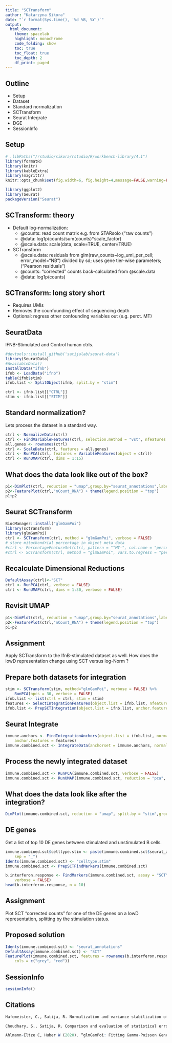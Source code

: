 ```yaml
---
title: "SCTransform"
author: "Katarzyna Sikora"
date: "`r format(Sys.time(), '%d %B, %Y')`"
output:
  html_document:
    theme: spacelab
    highlight: monochrome
    code_folding: show
    toc: true
    toc_float: true
    toc_depth: 2
    df_print: paged
---
```



## Outline

- Setup
- Dataset
- Standard normalization
- SCTransform
- Seurat Integrate
- DGE
- SessionInfo

## Setup

```r
# .libPaths("/rstudio/sikora/rstudio/R/workbench-library/4.1")
library(formatR)
library(knitr)
library(kableExtra)
library(magrittr)
knitr::opts_chunk$set(fig.width=6, fig.height=4,message=FALSE,warning=FALSE,tidy=TRUE, tidy.opts=list(width.cutoff=70)) 
```

```r
library(ggplot2)
library(Seurat)
packageVersion("Seurat")

```
## SCTransform: theory

- Default log-normalization:
  - @counts: read count matrix e.g. from STARsolo ("raw counts")
  - @data: log1p(counts/sum(counts)*scale_factor)
  - @scale.data: scale(data, scale=TRUE, center=TRUE)
  
- SCTransform
  - @scale.data: residuals from glm(raw_counts~log_umi_per_cell; error_model="NB") divided by sd; uses gene tier-wise parameters; ("Pearson residuals")
  - @counts: "corrected" counts back-calculated from @scale.data
  - @data: log1p(counts)
  

## SCTransform: long story short

- Requires UMIs
- Removes the counfounding effect of sequencing depth
- Optional: regress other confounding variables out (e.g. perct. MT)


## SeuratData

IFNB-Stimulated and Control human ctrls.


```r
#devtools::install_github('satijalab/seurat-data')
library(SeuratData)
#AvailableData()
InstallData("ifnb")
ifnb <- LoadData("ifnb")
table(ifnb$stim)
ifnb.list <- SplitObject(ifnb, split.by = "stim")

ctrl <- ifnb.list[["CTRL"]]
stim <- ifnb.list[["STIM"]]
```

## Standard normalization?

Lets process the dataset in a standard way.

```r
ctrl <- NormalizeData(ctrl)
ctrl <- FindVariableFeatures(ctrl, selection.method = "vst", nfeatures = 2000)
all.genes <- rownames(ctrl)
ctrl <- ScaleData(ctrl, features = all.genes)
ctrl <- RunPCA(ctrl, features = VariableFeatures(object = ctrl))
ctrl <- RunUMAP(ctrl, dims = 1:15)
```

## What does the data look like out of the box?

```r
p1<-DimPlot(ctrl, reduction = "umap",group.by="seurat_annotations",label=TRUE) + theme(legend.position = "bottom")
p2<-FeaturePlot(ctrl,"nCount_RNA") + theme(legend.position = "top")
p1+p2

```


## Seurat SCTransform

```r
BiocManager::install("glmGamPoi")
library(sctransform)
library(glmGamPoi)
ctrl <- SCTransform(ctrl, method = "glmGamPoi", verbose = FALSE)
# store mitochondrial percentage in object meta data
#ctrl <- PercentageFeatureSet(ctrl, pattern = "^MT-", col.name = "percent.mt")
#ctrl <- SCTransform(ctrl, method = "glmGamPoi", vars.to.regress = "percent.mt", verbose = FALSE)
```


## Recalculate Dimensional Reductions

```r
DefaultAssay(ctrl)<-"SCT"
ctrl <- RunPCA(ctrl, verbose = FALSE)
ctrl <- RunUMAP(ctrl, dims = 1:30, verbose = FALSE)

```


## Revisit UMAP

```r

p1<-DimPlot(ctrl, reduction = "umap",group.by="seurat_annotations",label=TRUE) + theme(legend.position = "bottom")
p2<-FeaturePlot(ctrl,"nCount_RNA") + theme(legend.position = "top")
p1+p2

```

## Assignment

Apply SCTransform to the IfnB-stimulated dataset as well. How does the lowD representation change using SCT versus log-Norm ?

## Prepare both datasets for integration

```r
stim <- SCTransform(stim, method="glmGamPoi", verbose = FALSE) %>%
    RunPCA(npcs = 30, verbose = FALSE)
ifnb.list <- list(ctrl = ctrl, stim = stim)
features <- SelectIntegrationFeatures(object.list = ifnb.list, nfeatures = 3000)
ifnb.list <- PrepSCTIntegration(object.list = ifnb.list, anchor.features = features)

```


## Seurat Integrate

```r
immune.anchors <- FindIntegrationAnchors(object.list = ifnb.list, normalization.method = "SCT",
    anchor.features = features)
immune.combined.sct <- IntegrateData(anchorset = immune.anchors, normalization.method = "SCT")

```

## Process the newly integrated dataset

```r
immune.combined.sct <- RunPCA(immune.combined.sct, verbose = FALSE)
immune.combined.sct <- RunUMAP(immune.combined.sct, reduction = "pca", dims = 1:30, verbose = FALSE)
```

## What does the data look like after the integration?

```r
DimPlot(immune.combined.sct, reduction = "umap", split.by = "stim",group.by="seurat_annotations") + theme(legend.position = "bottom")
```

## DE genes

Get a list of top 10 DE genes between stimulated and unstimulated B cells.

```r
immune.combined.sct$celltype.stim <- paste(immune.combined.sct$seurat_annotations, immune.combined.sct$stim,
    sep = "_")
Idents(immune.combined.sct) <- "celltype.stim"
immune.combined.sct <- PrepSCTFindMarkers(immune.combined.sct)

b.interferon.response <- FindMarkers(immune.combined.sct, assay = "SCT", ident.1 = "B_STIM", ident.2 = "B_CTRL",
    verbose = FALSE)
head(b.interferon.response, n = 10)
```

## Assignment

Plot SCT "corrected counts" for one of the DE genes on a lowD representation, splitting by the stimulation status.

## Proposed solution

```r
Idents(immune.combined.sct) <- "seurat_annotations"
DefaultAssay(immune.combined.sct) <- "SCT"
FeaturePlot(immune.combined.sct, features = rownames(b.interferon.response)[1], split.by = "stim", max.cutoff = 3,
    cols = c("grey", "red"))

```

## SessionInfo

```r
sessionInfo()
```

## Citations
```r
Hafemeister, C., Satija, R. Normalization and variance stabilization of single-cell RNA-seq data using regularized negative binomial regression. Genome Biol 20, 296 (2019). https://doi.org/10.1186/s13059-019-1874-1

Choudhary, S., Satija, R. Comparison and evaluation of statistical error models for scRNA-seq. Genome Biol 23, 27 (2022). https://doi.org/10.1186/s13059-021-02584-9

Ahlmann-Eltze C, Huber W (2020). “glmGamPoi: Fitting Gamma-Poisson Generalized Linear Models on Single Cell Count Data.” Bioinformatics. doi: 10.1093/bioinformatics/btaa1009, https://doi.org/10.1093/bioinformatics/btaa1009. 
```

